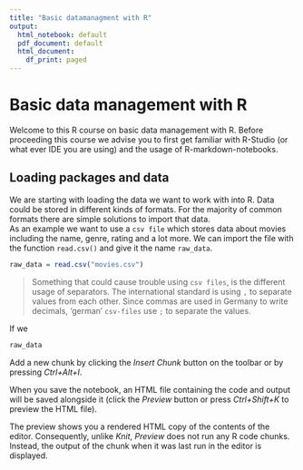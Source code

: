 ```yaml
---
title: "Basic datamanagment with R"
output:
  html_notebook: default
  pdf_document: default
  html_document:
    df_print: paged
---
```


# Basic data management with R

Welcome to this R course on basic data management with R. Before proceeding this course we advise you to first get familiar with R-Studio (or what ever IDE you are using) and the usage of R-markdown-notebooks. 

## Loading packages and data

We are starting with loading the data we want to work with into R. Data could be stored in different kinds of formats. For the majority of common formats there are simple solutions to import that data.\
As an example we want to use a `csv file` which stores data about movies including the name, genre, rating and a lot more. We can import the file with the function `read.csv()` and give it the name `raw_data`.

```r
raw_data = read.csv("movies.csv")
```

> Something that could cause trouble using `csv files`, is the different usage of separators. The international standard is using `,` to separate values from each other. Since commas are used in Germany to write decimals, 'german' `csv-files` use `;` to separate the values.

If we

```r
raw_data
```

Add a new chunk by clicking the *Insert Chunk* button on the toolbar or by pressing *Ctrl+Alt+I*.

When you save the notebook, an HTML file containing the code and output will be saved alongside it (click the *Preview* button or press *Ctrl+Shift+K* to preview the HTML file).

The preview shows you a rendered HTML copy of the contents of the editor. Consequently, unlike *Knit*, *Preview* does not run any R code chunks. Instead, the output of the chunk when it was last run in the editor is displayed.